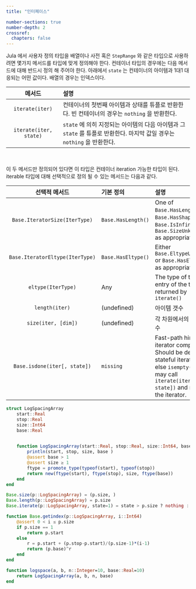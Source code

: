 ```yaml
---
title: "인터페이스"

number-sections: true
number-depth: 2
crossref:
  chapters: false
---
```



Jula 에서 사용자 정의 타입을 배열이나 사전 혹은 `StepRange` 와 같은 타입으로 사용하려면 몇가지 메서드를 타입에 맞게 정의해야 한다. 컨테이너 타입의 경우에는 다음 메서드에 대해 반드시 정의 해 주어야 한다. 아래에서 `state` 는 컨테이너의 아이템과 1대1 대응되는 어떤 값이다. 배열의 경우는 인덱스이다.

| 메서드 | 설명 |
|:-----:|:----------------|
| `iterate(iter)` |	컨테이너의 첫번째 아이템과 상태를 튜플로 반환한다. 빈 컨테이너의 경우는 `nothing` 을 반환한다. |
| `iterate(iter, state)` | `state` 에 의히 지정되는 아이템의 다음 아이템과 그 `state` 를 튜플로 반환한다. 마지막 값일 경우는 `nothing` 을 반환한다. |

</br>

이 두 메서드만 정의되어 있다면 이 타입은 컨테이너 iteration 가능한 타입이 된다. iterable 타입에 대해 선택적으로 정의 될 수 있는 메서드는 다음과 같다.

| 선택적 메서드 | 기본 정의 | 설명 |
|:--------:|:---------|:-----------------|
| `Base.IteratorSize(IterType)` | `Base.HasLength()` | One of `Base.HasLength()`, `Base.HasShape{N}()`, `Base.IsInfinite()`, or `Base.SizeUnknown()` as appropriate |
| `Base.IteratorEltype(IterType)` | `Base.HasEltype()` | Either `Base.EltypeUnknown()` or `Base.HasEltype()` as appropriate |
| `eltype(IterType)` | Any | The type of the first entry of the tuple returned by `iterate()` |
| `length(iter)` | (undefined) | 아이템 갯수 |
| `size(iter, [dim])` | (undefined) | 각 차원에서의 아이템 갯수 |
| `Base.isdone(iter[, state])` | `missing` | Fast-path hint for iterator completion. Should be defined for stateful iterators, or else `isempty(iter)` may call `iterate(iter[, state])` and mutate the iterator.|

```julia
struct LogSpacingArray
    start::Real
    stop::Real
    size::Int64
    base::Real
    

    function LogSpacingArray(start::Real, stop::Real, size::Int64, base::Real)
        println(start, stop, size, base )
        @assert base > 1
        @assert size ≥ 1
        ftype = promote_type(typeof(start), typeof(stop))
        return new(ftype(start), ftype(stop), size, ftype(base))
    end
end

Base.size(p::LogSpacingArray) = (p.size, )
Base.length(p::LogSpacingArray) = p.size
Base.iterate(p::LogSpacingArray, state=1) = state > p.size ? nothing : (p[state], state+1)

function Base.getindex(p::LogSpacingArray, i::Int64) 
    @assert 0 < i ≤ p.size
    if p.size == 1
        return p.start
    else 
        r = p.start + (p.stop-p.start)/(p.size-1)*(i-1)
        return (p.base)^r
    end
end

function logspace(a, b, n::Integer=10, base::Real=10)
    return LogSpacingArray(a, b, n, base)
end
```


